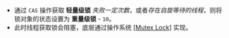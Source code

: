 
- 通过 `CAS` 操作获取 **轻量级锁** _失败一定次数_，或者*存在自旋等待的线程*，则将锁对象的状态设置为 **重量级锁** - `10`。
- 此时线程获取锁会阻塞，底层通过操作系统 [[Mutex Lock]](/terms/java#mutex-lock) 实现。
